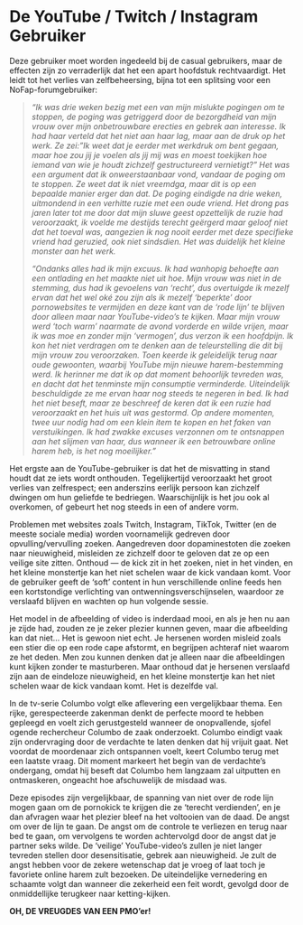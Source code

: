 # De YouTube / Twitch / Instagram Gebruiker

Deze gebruiker moet worden ingedeeld bij de casual gebruikers, maar de effecten zijn zo verraderlijk dat het een apart hoofdstuk rechtvaardigt. Het leidt tot het verlies van zelfbeheersing, bijna tot een splitsing voor een NoFap-forumgebruiker:

> *“Ik was drie weken bezig met een van mijn mislukte pogingen om te stoppen, de poging was getriggerd door de bezorgdheid van mijn vrouw over mijn onbetrouwbare erecties en gebrek aan interesse. Ik had haar verteld dat het niet aan haar lag, maar aan de druk op het werk. Ze zei: "Ik weet dat je eerder met werkdruk om bent gegaan, maar hoe zou jij je voelen als jij mij was en moest toekijken hoe iemand van wie je houdt zichzelf gestructureerd vernietigt?" Het was een argument dat ik onweerstaanbaar vond, vandaar de poging om te stoppen. Ze weet dat ik niet vreemdga, maar dit is op een bepaalde manier erger dan dat. De poging eindigde na drie weken, uitmondend in een verhitte ruzie met een oude vriend. Het drong pas jaren later tot me door dat mijn sluwe geest opzettelijk de ruzie had veroorzaakt, ik voelde me destijds terecht geërgerd maar geloof niet dat het toeval was, aangezien ik nog nooit eerder met deze specifieke vriend had geruzied, ook niet sindsdien. Het was duidelijk het kleine monster aan het werk.*
>
> *“Ondanks alles had ik mijn excuus. Ik had wanhopig behoefte aan een ontlading en het maakte niet uit hoe. Mijn vrouw was niet in de stemming, dus had ik gevoelens van 'recht', dus overtuigde ik mezelf ervan dat het wel oké zou zijn als ik mezelf 'beperkte' door pornowebsites te vermijden en deze kant van de 'rode lijn' te blijven door alleen maar naar YouTube-video's te kijken. Maar mijn vrouw werd 'toch warm' naarmate de avond vorderde en wilde vrijen, maar ik was moe en zonder mijn 'vermogen', dus verzon ik een hoofdpijn. Ik kon het niet verdragen om te denken aan de teleurstelling die dit bij mijn vrouw zou veroorzaken. Toen keerde ik geleidelijk terug naar oude gewoonten, waarbij YouTube mijn nieuwe harem-bestemming werd. Ik herinner me dat ik op dat moment behoorlijk tevreden was, en dacht dat het tenminste mijn consumptie verminderde. Uiteindelijk beschuldigde ze me ervan haar nog steeds te negeren in bed. Ik had het niet beseft, maar ze beschreef de keren dat ik een ruzie had veroorzaakt en het huis uit was gestormd. Op andere momenten, twee uur nodig had om een klein item te kopen en het faken van verstuikingen. Ik had zwakke excuses verzonnen om te ontsnappen aan het slijmen van haar, dus wanneer ik een betrouwbare online harem heb, is het nog moeilijker."*

Het ergste aan de YouTube-gebruiker is dat het de misvatting in stand houdt dat ze iets wordt onthouden. Tegelijkertijd veroorzaakt het groot verlies van zelfrespect; een anderszins eerlijk persoon kan zichzelf dwingen om hun geliefde te bedriegen. Waarschijnlijk is het jou ook al overkomen, of gebeurt het nog steeds in een of andere vorm.

Problemen met websites zoals Twitch, Instagram, TikTok, Twitter (en de meeste sociale media) worden voornamelijk gedreven door opvulling/vervulling zoeken. Aangedreven door dopaminestoten die zoeken naar nieuwigheid, misleiden ze zichzelf door te geloven dat ze op een veilige site zitten. Onthoud — de kick zit in het zoeken, niet in het vinden, en het kleine monstertje kan het niet schelen waar de kick vandaan komt. Voor de gebruiker geeft de 'soft' content in hun verschillende online feeds hen een kortstondige verlichting van ontwenningsverschijnselen, waardoor ze verslaafd blijven en wachten op hun volgende sessie.

Het model in de afbeelding of video is inderdaad mooi, en als je hen nu aan je zijde had, zouden ze je zeker plezier kunnen geven, maar die afbeelding kan dat niet... Het is gewoon niet echt. Je hersenen worden misleid zoals een stier die op een rode cape afstormt, en begrijpen achteraf niet waarom ze het deden. Men zou kunnen denken dat je alleen naar die afbeeldingen kunt kijken zonder te masturberen. Maar onthoud dat je hersenen verslaafd zijn aan de eindeloze nieuwigheid, en het kleine monstertje kan het niet schelen waar de kick vandaan komt. Het is dezelfde val.

In de tv-serie Columbo volgt elke aflevering een vergelijkbaar thema. Een rijke, gerespecteerde zakenman denkt de perfecte moord te hebben gepleegd en voelt zich gerustgesteld wanneer de onopvallende, sjofel ogende rechercheur Columbo de zaak onderzoekt. Columbo eindigt vaak zijn ondervraging door de verdachte te laten denken dat hij vrijuit gaat. Net voordat de moordenaar zich ontspannen voelt, keert Columbo terug met een laatste vraag. Dit moment markeert het begin van de verdachte's ondergang, omdat hij beseft dat Columbo hem langzaam zal uitputten en ontmaskeren, ongeacht hoe afschuwelijk de misdaad was.

Deze episodes zijn vergelijkbaar, de spanning van niet over de rode lijn mogen gaan om de pornokick te krijgen die ze 'terecht verdienden', en je dan afvragen waar het plezier bleef na het voltooien van de daad. De angst om over de lijn te gaan. De angst om de controle te verliezen en terug naar bed te gaan, om vervolgens te worden achtervolgd door de angst dat je partner seks wilde. De 'veilige' YouTube-video's zullen je niet langer tevreden stellen door desensitisatie, gebrek aan nieuwigheid. Je zult de angst hebben voor de zekere wetenschap dat je vroeg of laat toch je favoriete online harem zult bezoeken. De uiteindelijke vernedering en schaamte volgt dan wanneer die zekerheid een feit wordt, gevolgd door de onmiddellijke terugkeer naar ketting-kijken.


**OH, DE VREUGDES VAN EEN PMO'er!**